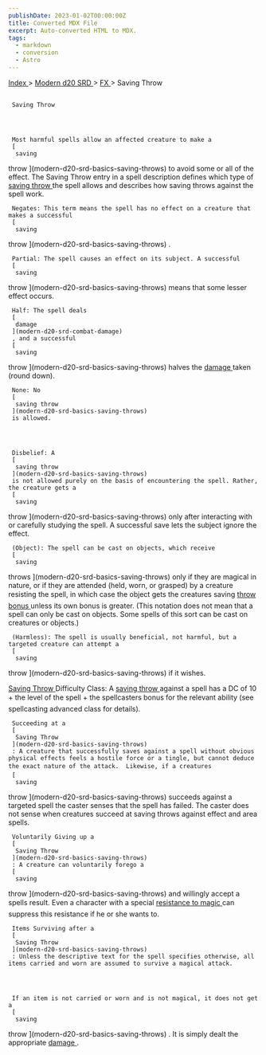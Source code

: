 ```yaml
---
publishDate: 2023-01-02T00:00:00Z
title: Converted MDX File
excerpt: Auto-converted HTML to MDX.
tags:
  - markdown
  - conversion
  - Astro
---
```







[
      Index
     ](-index)
     >
     [
      Modern d20 SRD
     ](modern-d20-srd-index)
     >
     [
      FX
     ](modern-d20-srd-fx-index)
     > Saving Throw
    





## 
     Saving Throw
    



     Most harmful spells allow an affected creature to make a
     [
      saving
throw
     ](modern-d20-srd-basics-saving-throws)
     to avoid some or all of the effect. The Saving Throw entry in a spell description defines which type of
     [
      saving
throw
     ](modern-d20-srd-basics-saving-throws)
     the spell allows and describes how saving throws against the spell work.
    



     Negates: This term means the spell has no effect on a creature that makes a successful
     [
      saving
throw
     ](modern-d20-srd-basics-saving-throws)
     .
    



     Partial: The spell causes an effect on its subject. A successful
     [
      saving
throw
     ](modern-d20-srd-basics-saving-throws)
     means that some lesser effect occurs.
    



     Half: The spell deals
     [
      damage
     ](modern-d20-srd-combat-damage)
     , and a successful
     [
      saving
throw
     ](modern-d20-srd-basics-saving-throws)
     halves the
     [
      damage
     ](modern-d20-srd-combat-damage)
     taken (round down).
    



     None: No
     [
      saving throw
     ](modern-d20-srd-basics-saving-throws)
     is allowed.
    



     Disbelief: A
     [
      saving throw
     ](modern-d20-srd-basics-saving-throws)
     is not allowed purely on the basis of encountering the spell. Rather, the creature gets a
     [
      saving
throw
     ](modern-d20-srd-basics-saving-throws)
     only after interacting with or carefully studying the spell. A successful save lets the subject ignore the effect.
    



     (Object): The spell can be cast on objects, which receive
     [
      saving
throws
     ](modern-d20-srd-basics-saving-throws)
     only if they are magical in nature, or if they are attended (held, worn, or grasped) by a creature resisting the spell, in which case the object gets the creatures saving
     [
      throw
bonus
     ](modern-d20-srd-basics-saving-throws)
     unless its own bonus is greater. (This notation does not mean that a spell can only be cast on objects. Some spells of this sort can be cast on creatures or objects.)
    



     (Harmless): The spell is usually beneficial, not harmful, but a targeted creature can attempt a
     [
      saving
throw
     ](modern-d20-srd-basics-saving-throws)
     if it wishes.
    



[
      Saving Throw
     ](modern-d20-srd-basics-saving-throws)
     Difficulty Class: A
     [
      saving
throw
     ](modern-d20-srd-basics-saving-throws)
     against a spell has a DC of 10 + the level of the spell + the spellcasters bonus for the relevant ability (see spellcasting advanced class for details).
    



     Succeeding at a
     [
      Saving Throw
     ](modern-d20-srd-basics-saving-throws)
     : A creature that successfully saves against a spell without obvious physical effects feels a hostile force or a tingle, but cannot deduce the exact nature of the attack.  Likewise, if a creatures
     [
      saving
throw
     ](modern-d20-srd-basics-saving-throws)
     succeeds against a targeted spell the caster senses that the spell has failed. The caster does not sense when creatures succeed at saving throws against effect and area spells.
    



     Voluntarily Giving up a
     [
      Saving Throw
     ](modern-d20-srd-basics-saving-throws)
     : A creature can voluntarily forego a
     [
      saving
throw
     ](modern-d20-srd-basics-saving-throws)
     and willingly accept a spells result. Even a character with a special
     [
      resistance
to magic
     ](modern-d20-srd-special-abilities-spell-resistance)
     can suppress this resistance if he or she wants to.
    



     Items Surviving after a
     [
      Saving Throw
     ](modern-d20-srd-basics-saving-throws)
     : Unless the descriptive text for the spell specifies otherwise, all items carried and worn are assumed to survive a magical attack.
    



     If an item is not carried or worn and is not magical, it does not get a
     [
      saving
throw
     ](modern-d20-srd-basics-saving-throws)
     . It is simply dealt the appropriate
     [
      damage
     ](modern-d20-srd-combat-damage)
     .
    





